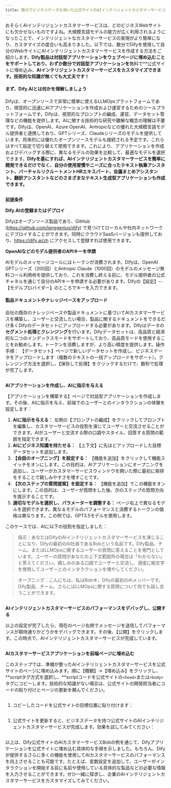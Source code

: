 ```yaml
---
title: 数分でビジネスデータを用いた公式サイトのAIインテリジェントカスタマーサービスを作成する方法
---
```



おそらくAIインテリジェントカスタマーサービスは、どのビジネスWebサイトにも欠かせないものですよね。大規模言語モデルの能力が広く利用されるようになったことで、インテリジェントなカスタマーサービスの実現がより簡単になり、カスタマイズの度合いも高まりました。以下では、数分でDifyを使用して自分のWebサイトにAIインテリジェントカスタマーサービスを作成する方法をご紹介します。**Dify製品は対話型アプリケーションをウェブページに埋め込むことをサポートしており、**わずか**数分で対話型アプリケーションを**無料で**公式サイトに埋め込み、**AIインテリジェントカスタマーサービスをカスタマイズできます。技術的な知識が無くても大丈夫です！**

#### まず、Dify.AIとは何かを理解しましょう

Difyは、オープンソースで非常に簡単に使えるLLMOpsプラットフォームであり、視覚的に迅速にAIアプリケーションを作成および運営するためのツールプラットフォームです。Difyは、視覚的なプロンプトの編成、運営、データセット管理などの機能を提供します。AIに関する技術的な研究や難解な概念の理解は不要です。Difyは、OpenAI、Azure OpenAI、Antropicなどの優れた大規模言語モデル提供者と連携しており、GPTシリーズ、Claudeシリーズのモデルを提供しています。将来的には優れたオープンソースモデルも接続される予定です。これらはすべて設定で切り替えて使用できます。これにより、アプリケーションを作成およびデバッグする際に、異なるモデルの効果を比較して、最適なモデルを選択できます。**Difyを基にすれば、AIインテリジェントカスタマーサービスを簡単に開発できるだけでなく、自分の使用習慣やニーズに合ったテキスト執筆アシスタント、バーチャルリクルートメントHRエキスパート、会議まとめアシスタント、翻訳アシスタントなどのさまざまなテキスト生成型アプリケーションも作成できます。**

<img
src="../../.gitbook/assets/image (53).png"
className="mx-auto"
alt=""
/>

**前提条件**

**Dify.AIの登録またはデプロイ**

Difyはオープンソース製品であり、GitHub (https://github.com/langgenius/dify) で見つけてローカルや社内ネットワークにデプロイすることができます。同時にクラウドSaaSバージョンも提供しており、https://dify.ai/zh にアクセスして登録すれば使用できます。

**OpenAIなどのモデル提供者のAPIキーを申請**

AIモデルのメッセージコールにはトークンが消費されます。Difyは、OpenAI GPTシリーズ（200回）とAntropic Claude（1000回）のモデルのメッセージ無料コール利用枠を提供しており、これを消費し終える前に、モデル提供者の公式チャネルを通じて自分のAPIキーを申請する必要があります。Difyの【設定】--【モデルプロバイダー】のところでキーを入力できます。

#### 製品ドキュメントやナレッジベースをアップロード

会社の既存のナレッジベースや製品ドキュメントに基づいてAIカスタマーサービスを構築し、ユーザーと交流したい場合、製品に関するドキュメントをできるだけ多くDifyのデータセットにアップロードする必要があります。Difyはデータの**セグメント処理とクレンジング**を行います。Difyデータセットは、高品質と経済的な二つのインデックスモードをサポートしており、高品質モードを使用することをお勧めします。トークンを消費しますが、より高い精度を提供します。操作手順： 【データセット】ページで新しいデータセットを作成し、ビジネスデータをアップロードします（複数のテキストの一括アップロードをサポート）。クレンジング方法を選択し、【保存して処理】をクリックするだけで、数秒で処理が完了します。

<img
src="../../.gitbook/assets/image (25).png"
className="mx-auto"
alt=""
/>

**AIアプリケーションを作成し、AIに指示を与える**

【アプリケーションを構築する】ページで対話型アプリケーションを作成します。その後、AIに指示を与え、前端でのユーザーとのインタラクションの体験を設定します：

1. **AIに指示を与える：** 左側の【プロンプトの編成】をクリックしてプロンプトを編集し、カスタマーサービスの役割を演じてユーザーと交流させることができます。AIがユーザーと交流する際の口調やスタイル、回答する質問の範囲を指定できます。
2. **AIにビジネス知識を持たせる：** 【上下文】に先ほどアップロードした目標データセットを追加します。
3. **【会話のオープニング】を設定する：** 【機能を追加】をクリックして機能スイッチをオンにします。この目的は、AIアプリケーションにオープニングを追加し、ユーザーがカスタマーサービスウィンドウを開いた際に最初に挨拶をすることで親しみやすさを増すことです。
4. **【次のステップの質問提案】を設定する：** 【機能を追加】でこの機能をオンにします。この目的は、ユーザーが質問をした後、次のステップの質問方向を提示することです。
5. **適切なモデルを選択し、パラメーターを調整する：** ページ右上で異なるモデルを選択できます。異なるモデルのパフォーマンスと消費するトークンの価格は異なります。この例では、GPT3.5モデルを使用します。

このケースでは、AIに以下の役割を指定しました：

> 指示：あなたはDifyのAIインテリジェントカスタマーサービスを演じることになり、Difyの最初のAI社員であるBobという名前です。Dify製品、チーム、またはLLMOpsに関するユーザーの質問に答えることを専門としています。ユーザーの質問があなたの上下文範囲外の場合は「わからない」と答えてください。親しみのある口調でユーザーと交流し、適度に絵文字を使用してユーザーとのインタラクションを増やしてください。

> オープニング：こんにちは、私はBob☀️、Difyの最初のAIメンバーです。Dify製品、チーム、さらにはLLMOpsに関する質問について何でも話し合うことができます。

<img
src="../../.gitbook/assets/image (92).png"
className="mx-auto"
alt=""
/>

**AIインテリジェントカスタマーサービスのパフォーマンスをデバッグし、公開する**

以上の設定が完了したら、現在のページ右側でメッセージを送信してパフォーマンスが期待通りかどうかをデバッグできます。その後、【公開】をクリックします。この時点で、AIインテリジェントカスタマーサービスが完成しています。

<img
src="../../.gitbook/assets/image (87).png"
className="mx-auto"
alt=""
/>

**AIカスタマーサービスアプリケーションを前端ページに埋め込む**

このステップでは、準備が整ったAIインテリジェントカスタマーサービスを公式サイトのページに埋め込みます。順に【概観】->【埋め込み】をクリックし、**scriptタグ方式を選択し、**scriptコードを公式サイトの`<head>`または`<body>`タグにコピーします。技術的な知識がない場合は、公式サイトの開発担当者にコードの貼り付けとページの更新を頼んでください。

<img
src="../../.gitbook/assets/image (59).png"
className="mx-auto"
alt=""
/>

1. コピーしたコードを公式サイトの目標位置に貼り付けます：

<img
src="../../.gitbook/assets/image (93).png"
className="mx-auto"
alt=""
/>

1. 公式サイトを更新すると、ビジネスデータを持つ公式サイトのAIインテリジェントカスタマーサービスが完成します。効果を試してみてください：

<img
src="../../.gitbook/assets/image (100).png"
className="mx-auto"
alt=""
/>

以上は、Dify公式サイトのAIカスタマーサービスBobの例を通じて、Difyアプリケーションを公式サイトに埋め込む具体的な手順を示しました。もちろん、Difyが提供するさらに多くの機能を使用してAIカスタマーサービスのパフォーマンスを向上させることも可能です。たとえば、変数設定を追加して、ユーザーがインタラクションを開始する前に名前や使用している具体的な製品などの必要な情報を入力させることができます。ぜひ一緒に探求し、企業のAIインテリジェントカスタマーサービスをカスタマイズしてみてください。

<img
src="../../.gitbook/assets/image (85).png"
className="mx-auto"
alt=""
/>
